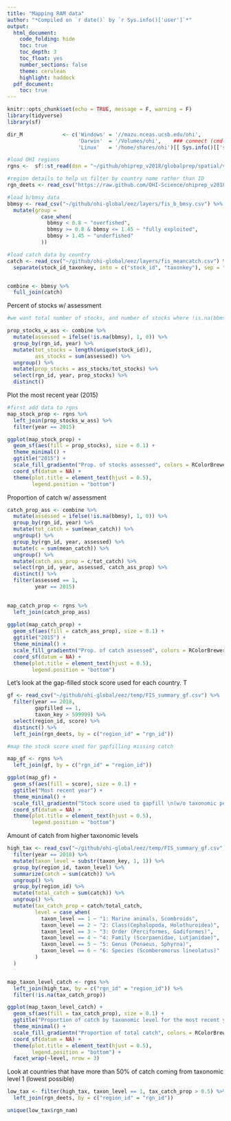```yaml
---
title: "Mapping RAM data"
author: "*Compiled on `r date()` by `r Sys.info()['user']`*"
output: 
  html_document:
    code_folding: hide
    toc: true
    toc_depth: 3
    toc_float: yes
    number_sections: false
    theme: cerulean
    highlight: haddock
  pdf_document:
    toc: true
---
```


```r
knitr::opts_chunk$set(echo = TRUE, message = F, warning = F)
library(tidyverse)
library(sf)

dir_M             <- c('Windows' = '//mazu.nceas.ucsb.edu/ohi',
                       'Darwin'  = '/Volumes/ohi',    ### connect (cmd-K) to smb://mazu/ohi
                       'Linux'   = '/home/shares/ohi')[[ Sys.info()[['sysname']] ]]

#load OHI regions
rgns <-  sf::st_read(dsn = "~/github/ohiprep_v2018/globalprep/spatial/v2015/downres", layer = "rgn_eez_gcs_med_res")
```

```r

#region details to help us filter by country name rather than ID
rgn_deets <- read_csv("https://raw.github.com/OHI-Science/ohiprep_v2018/gh-pages/globalprep/supplementary_information/v2018/rgn_details.csv")

#load b/bmsy data
bbmsy <- read_csv("~/github/ohi-global/eez/layers/fis_b_bmsy.csv") %>%
  mutate(group = 
           case_when(
             bbmsy < 0.8 ~ "overfished",
             bbmsy >= 0.8 & bbmsy <= 1.45 ~ "fully exploited",
             bbmsy > 1.45 ~ "underfished"
           ))

#load catch data by country
catch <- read_csv("~/github/ohi-global/eez/layers/fis_meancatch.csv") %>%
  separate(stock_id_taxonkey, into = c("stock_id", "taxonkey"), sep = "_(?=[:digit:])")


combine <- bbmsy %>% 
  full_join(catch)

```

Percent of stocks w/ assessment

```r
#we want total number of stocks, and number of stocks where !is.na(bbmsy)

prop_stocks_w_ass <- combine %>%
  mutate(assessed = ifelse(!is.na(bbmsy), 1, 0)) %>%
  group_by(rgn_id, year) %>%
  mutate(tot_stocks = length(unique(stock_id)),
         ass_stocks = sum(assessed)) %>%
  ungroup() %>%
  mutate(prop_stocks = ass_stocks/tot_stocks) %>%
  select(rgn_id, year, prop_stocks) %>%
  distinct()
```

Plot the most recent year (2015)

```r
#first add data to rgns
map_stock_prop <- rgns %>%
  left_join(prop_stocks_w_ass) %>%
  filter(year == 2015)

ggplot(map_stock_prop) +
  geom_sf(aes(fill = prop_stocks), size = 0.1) +
  theme_minimal() +
  ggtitle("2015") +
  scale_fill_gradientn("Prop. of stocks assessed", colors = RColorBrewer::brewer.pal(10, "RdYlBu")) +
  coord_sf(datum = NA) +
  theme(plot.title = element_text(hjust = 0.5),
        legend.position = "bottom")
```


Proportion of catch w/ assessment

```r
catch_prop_ass <- combine %>%
  mutate(assessed = ifelse(!is.na(bbmsy), 1, 0)) %>%
  group_by(rgn_id, year) %>%
  mutate(tot_catch = sum(mean_catch)) %>%
  ungroup() %>%
  group_by(rgn_id, year, assessed) %>%
  mutate(c = sum(mean_catch)) %>%
  ungroup() %>%
  mutate(catch_ass_prop = c/tot_catch) %>%
  select(rgn_id, year, assessed, catch_ass_prop) %>%
  distinct() %>%
  filter(assessed == 1,
         year == 2015)
  

map_catch_prop <- rgns %>%
  left_join(catch_prop_ass)
  
ggplot(map_catch_prop) +
  geom_sf(aes(fill = catch_ass_prop), size = 0.1) +
  ggtitle("2015") +
  theme_minimal() +
  scale_fill_gradientn("Prop. of catch assessed", colors = RColorBrewer::brewer.pal(10, "RdYlBu")) +
  coord_sf(datum = NA) +
  theme(plot.title = element_text(hjust = 0.5),
        legend.position = "bottom")
```


Let's look at the gap-filled stock score used for each country. T

```r
gf <- read_csv("~/github/ohi-global/eez/temp/FIS_summary_gf.csv") %>%
  filter(year == 2018,
         gapfilled == 1,
         taxon_key > 599999) %>%
  select(region_id, score) %>%
  distinct() %>%
  left_join(rgn_deets, by = c("region_id" = "rgn_id"))

#map the stock score used for gapfilling missing catch

map_gf <- rgns %>%
  left_join(gf, by = c("rgn_id" = "region_id"))

ggplot(map_gf) +
  geom_sf(aes(fill = score), size = 0.1) +
  ggtitle("Most recent year") +
  theme_minimal() +
  scale_fill_gradientn("Stock score used to gapfill \n(w/o taxonomic penalties)", colors = RColorBrewer::brewer.pal(10, "RdYlBu")) +
  coord_sf(datum = NA) +
  theme(plot.title = element_text(hjust = 0.5),
        legend.position = "bottom")
```


Amount of catch from higher taxonomic levels

```r
high_tax <- read_csv("~/github/ohi-global/eez/temp/FIS_summary_gf.csv") %>%
  filter(year == 2018) %>%
  mutate(taxon_level = substr(taxon_key, 1, 1)) %>%
  group_by(region_id, taxon_level) %>%
  summarize(catch = sum(catch)) %>%
  ungroup() %>%
  group_by(region_id) %>%
  mutate(total_catch = sum(catch)) %>%
  ungroup() %>%
  mutate(tax_catch_prop = catch/total_catch,
         level = case_when(
           taxon_level == 1 ~ "1: Marine animals, Scombroids",
           taxon_level == 2 ~ "2: Class(Cephalopoda, Holothuroidea)",
           taxon_level == 3 ~ "3: Order (Perciformes, Gadiformes)",
           taxon_level == 4 ~ "4: Family (Scorpaenidae, Lutjanidae)",
           taxon_level == 5 ~ "5: Genus (Penaeus, Sphyrna)",
           taxon_level == 6 ~ "6: Species (Scomberomorus lineolatus)"
         )
  )


map_taxon_level_catch <- rgns %>%
  left_join(high_tax, by = c("rgn_id" = "region_id")) %>%
  filter(!is.na(tax_catch_prop))

ggplot(map_taxon_level_catch) +
  geom_sf(aes(fill = tax_catch_prop), size = 0.1) +
  ggtitle("Proportion of catch by taxonomic level for the most recent year") +
  theme_minimal() +
  scale_fill_gradientn("Proportion of total catch", colors = RColorBrewer::brewer.pal(10, "RdYlBu")) +
  coord_sf(datum = NA) +
  theme(plot.title = element_text(hjust = 0.5),
        legend.position = "bottom") +
  facet_wrap(~level, nrow = 3)

```

Look at countries that have more than 50% of catch coming from taxonomic level 1 (lowest possible)
```r
low_tax <- filter(high_tax, taxon_level == 1, tax_catch_prop > 0.5) %>% 
  left_join(rgn_deets, by = c("region_id" = "rgn_id"))

unique(low_tax$rgn_nam)
```







